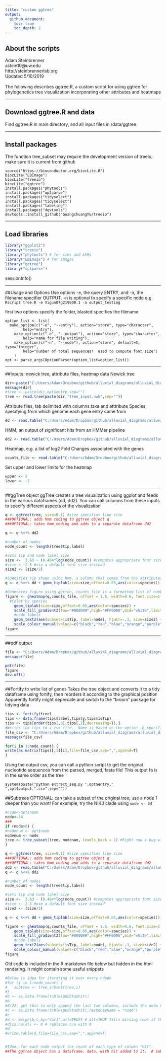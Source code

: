 ```yaml
---
title: "custom ggtree"
output:
  github_document:
    toc: true
    toc_depth: 2
---
```

## About the scripts
Adam Steinbrenner <br>
astein10@uw.edu <br>
http://steinbrennerlab.org <br>
Updated 5/10/2019 <br>
<br>
The following describes ggtree.R, a custom script for using ggtree for phylogenetics tree visualization incorporating other attributes and heatmaps

---

## Download ggtree.R and data
Find ggtree.R in main directory, and all input files in /data/ggtree

---

## Install packages
The function tree_subset may require the development version of treeio; make sure it is current from github
```
source("https://bioconductor.org/biocLite.R")
biocLite("EBImage")
biocLite("treeio")
biocLite("ggtree")
install.packages("phytools")
install.packages("optparse")
install.packages("tidyselect")
install.packages("tidyselect")
install.packages("labeling")
install.packages("devtools")
devtools::install_github("GuangchuangYu/treeio")
```

---

## Load libraries
```r
library("ggplot2")
library("treeio")
library("phytools") # for sims and ASRs
library("EBImage") # for images
library("ggtree")
library("optparse")
```
sessionInfo()

---

##Usage and Options
Use options -e, the query ENTRY, and -o, the filename specifier OUTPUT. -n is optional to specify a specific node
e.g.
`Rscript tree.R -e Vigun07g219600.1 -o output_testing`

first two options specify the folder, blasted specifies the filename
```
option_list <- list( 
  make_option(c("-e", "--entry"), action="store", type="character",
        help="entry"),
	make_option(c("-o", "--output"), action="store", type="character", 
        help="name for file writing"),
	make_option(c("-n", "--node"), action="store", default=0, type="integer", 
        help="number of total sequences!  used to compute font size")
	)
opt <- parse_args(OptionParser(option_list=option_list))
```

---

##Inputs: newick tree, attribute files, heatmap data
Newick tree
```r
dir<-paste("C:/Users/Adam/Dropbox/github/alluvial_diagrams/alluvial_diagrams/data/ggtree/")
message(dir)
#tree <- paste(dir,opt$entry,sep="")
tree <- read.tree(paste(dir,"tree_input.nwk",sep=""))
```
Attribute files, tab delimited with columns taxa and atttribute
Species, specifying from which genome each gene entry came from
```r
dd <- read.table("C:/Users/Adam/Dropbox/github/alluvial_diagrams/alluvial_diagrams/data/ggtree/attribute_species.txt", sep="\t", header = TRUE, stringsAsFactor=F)
```
HMM, an output of significant hits from an HMMer pipeline
```r
dd2 <- read.table("C:/Users/Adam/Dropbox/github/alluvial_diagrams/alluvial_diagrams/data/ggtree/attribute_hmm.txt", sep="\t", header = TRUE, stringsAsFactor=F)
```
Heatmap, e.g. a list of log2 Fold Changes associated with the genes
```r
counts_file <- read.table("C:/Users/Adam/Dropbox/github/alluvial_diagrams/alluvial_diagrams/data/ggtree/log2FoldChanges.txt", sep="\t", row.names = 1, header = TRUE, stringsAsFactor=F)
```
Set upper and lower limits for the heatmap
```r
upper <- 5
lower <- -5
```

---

##ggTree object
ggTree creates a tree visualization using ggplot and feeds in the various dataframes (dd, dd2).  You can call columns from these inputs to specify different aspects of the visualization
```r
q <- ggtree(tree, size=0.1) #size specifies line size
###OPTIONAL: adds hmm coding to ggtree object q
###OPTIONAL: takes hmm_coding and adds to a separate dataframe dd2

q <- q %<+% dd2

#number of nodes
node_count <- length(tree$tip.label)

#sets tip and node label size
size <-  3.63 - (0.484*log(node_count)) #computes appropriate font size for tree based on good sizes for 10, 30, and 100
#size <- 2.5 #use a default font size instead
size2 <- (size/2)

#Specifies tip shape using hmm, a column that comes from the attributes file
q <- q %<+% dd + geom_tiplab(size=size,offset=0.05,aes(color=species)) + geom_tippoint(aes(size=size2,shape=hmm)) + scale_size_identity() #you need scale_size_identity! https://groups.google.com/forum/#!topic/bioc-ggtree/XHaq9Sk3b00

#Generates figure using ggtree, counts_file is a formatted list of numbers within the limits (e.g. RNAseq fold changes)
figure <- gheatmap(q,counts_file, offset = 1.5, width=0.6, font.size=1.5, colnames_angle=-45, hjust=0) + 
  #Color by species
	geom_tiplab(size=size,offset=0.05,aes(color=species)) +
	scale_fill_gradient2(low="#000099",high="#FF0000",mid="white",limits=c(lower,upper)) +
	#node labels
	geom_text2(aes(subset=!isTip, label=node), hjust=-.3, size=size2) + 
	scale_colour_manual(values=c("black","red","blue","orange","purple","darkgreen","cadetblue","deeppink","darkgoldenrod","brown4","olivedrab2"))
figure
```

---

##pdf output
```r
file <- "C:/Users/Adam/Dropbox/github/alluvial_diagrams/alluvial_diagrams/data/ggtree/ggtree_output.pdf"
message(file)

pdf(file)
figure
dev.off()
```

---

##Fortify to write list of genes
Takes the tree object and converts it to a tidy dataframe using fortify, then reorders it according to the graphical position
Apparently fortify might deprecate and switch to the "broom" package for tidying data
```r
tips <- fortify(tree)
tips <- data.frame(tips$label,tips$y,tips$isTip)
tips <- tips[order(tips[,3],tips[,2],decreasing=T),]
#Writes the tips to a csv file.  Name is based on the option -b specified when the script is called
file_csv <- "C:/Users/Adam/Dropbox/github/alluvial_diagrams/alluvial_diagrams/data/ggtree/ggtree_output.csv"
message(file_csv)

for(i in 1:node_count) {
write(as.matrix(tips)[,1][i],file=file_csv,sep=",",append=T)
}
```
Using the output csv, you can call a python script to get the original nucleotide sequences from the parsed, merged, fasta file!  This output fa is in the same order as the tree
```
system(paste("python extract_seq.py ",opt$entry," ",opt$output,".csv",sep=""))
```

##Subtrees
OPTIONAL: can take a subset of the original tree; use a node 1 deeper than you want!  For example, try the NIK3 clade using `node <- 34`
```r
#node<-opt$node
node<-34
###
if (node>0) {
#nodenum <- opt$node
nodenum <- node
tree <- tree_subset(tree, nodenum, levels_back = 1) #Right now a bug with levels_back=0 is preventing me from specifying the node ITSELF
}

q <- ggtree(tree, size=0.1) #size specifies line size
###OPTIONAL: adds hmm coding to ggtree object q
###OPTIONAL: takes hmm_coding and adds to a separate dataframe dd2
dd2 <- read.table("C:/Users/Adam/Dropbox/github/alluvial_diagrams/alluvial_diagrams/data/ggtree/attribute_hmm.txt", sep="\t", header = TRUE, stringsAsFactor=F)
q <- q %<+% dd2

#number of nodes
node_count <- length(tree$tip.label)

#sets tip and node label size
size <-  3.63 - (0.484*log(node_count)) #computes appropriate font size for tree based on good sizes for 10, 30, and 100
#size <- 2.5 #use a default font size instead
size2 <- (size/2)

q <- q %<+% dd + geom_tiplab(size=size,offset=0.05,aes(color=species)) + geom_tippoint(aes(size=size2,shape=hmm)) + scale_size_identity() #you need scale_size_identity! https://groups.google.com/forum/#!topic/bioc-ggtree/XHaq9Sk3b00

figure <- gheatmap(q,counts_file, offset = 1.5, width=0.6, font.size=1.5, colnames_angle=-45, hjust=0) + 
	geom_tiplab(size=size,offset=0.05,aes(color=species)) +
	scale_fill_gradient2(low="#000099",high="#FF0000",mid="white",limits=c(lower,upper)) +
	#node labels
	geom_text2(aes(subset=!isTip, label=node), hjust=-.3, size=size2) + 
	scale_colour_manual(values=c("black","red","blue","orange","purple","darkgreen","cadetblue","deeppink","darkgoldenrod","brown4","olivedrab2"))
figure

```

Old code is included in the R markdown file below but hidden in the html rendering.  It might contain some useful snippets
```r
#Below is idea for iterating it over every ndode
#for (i in 1:node_count) {
#	subtree <- tree_subset(tree,i)
#}
#b <- as.data.frame(table(p$data$hit))
#b
#8/22: get this to only append the last two columns, include the node number, and do it horizontally!
#c <- as.data.frame(table(p$data$hit),responseName = "node")
#c
#d <- merge(b,c,by="Var1",all=TRUE) # all=TRUE fills missing rows if the dataframes are unequal
#d[is.na(d)] <- 0 # replaces n/a with 0
#d
#write.table(d,file=file_csv,sep=",",append=T)


#Idea, for each node output the count of each type of column "hit".  
##The ggtree object has a dataframe, data, with hit added to it.  A subtree should have all these features
```